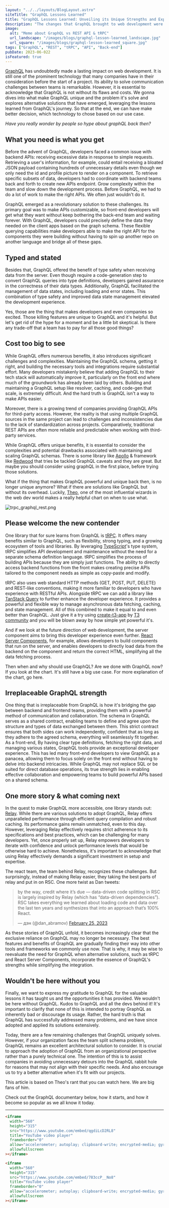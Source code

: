 ```yaml
---
layout: "../../layouts/BlogLayout.astro"
siteTitle: "GraphQL Lessons Learned"
title: "GraphQL Lessons Learned: Unveiling its Unique Strengths and Exploring Better Alternatives"
description: "The changes that GraphQL brought to web development were significant, bridging the gap between front-end and back-end teams. But at the same time causing serious difficulties and costs for developers. After years of hype, GraphQL finally settles on its strength, while alternative solutions are built upon its lessons."
image:
  alt: "Meme about GraphQL vs REST API & tRPC"
  url_landscape: "/images/blogs/graphql-lesson-learned_landscape.jpg"
  url_square: "/images/blogs/graphql-lesson-learned_square.jpg"
tags: ["GraphQL", "REST", "tRPC", "API", "Back-end"]
pubDate: 2023-06-022
isFeatured: true
---
```


[GraphQL](https://graphql.org/) has undoubtedly made a lasting impact on web development. It is still one of the prominent technology that many companies have in their consideration before the start of a project. Its ability to solve communication challenges between teams is remarkable. However, it is essential to acknowledge that GraphQL is not without its flaws and costs. We gonna dives into what make GraphQL unique and the problem it's solve and explores alternative solutions that have emerged, leveraging the lessons learned from GraphQL's journey. So that at the end, we can have make better decision, which technology to chose based on our use case.

_Have you really wonder by people so hype about graphQL back then?_

## What you need is what you get

Before the advent of GraphQL, developers faced a common issue with backend APIs: receiving excessive data in response to simple requests. Retrieving a user's information, for example, could entail receiving a bloated JSON payload containing hundreds of unnecessary details even though we only need the id and profile picture to render on a component. To retrieve specific subsets of data, developers had to coordinate with backend teams back and forth to create new APIs endpoint. Grow complexity within the team and slow down the development process. Before GraphQL, we had to do a lot of work to make the right APIs. We often just wouldn't do it.

GraphQL emerged as a revolutionary solution to these challenges. Its primary goal was to make APIs customizable, so front-end developers will get what they want without keep bothering the back-end team and waiting forever. With GraphQL, developers could precisely define the data they needed on the client apps based on the graph schema. These flexible querying capabilities make developers able to make the right API for the components they were building without having to spin up another repo on another language and bridge all of these gaps.

## Typed and stated

Besides that, GraphQL offered the benefit of type safety when receiving data from the server. Even though require a code-generation step to convert GraphQL queries into type definitions, developers gained assurance in the correctness of their data types. Additionally, GraphQL facilitated the management of data states, including loading and error states. This combination of type safety and improved data state management elevated the development experience.

Yes, those are the thing that makes developers and even companies so excited. Those killing features are unique to GraphQL and it's helpful. But let's get rid of the hype for a moment and be a little bit skeptical. Is there any trade-off that a team has to pay for all those good things?

## Cost too big to see

While GraphQL offers numerous benefits, it also introduces significant challenges and complexities. Maintaining the GraphQL schema, getting it right, and building the necessary tools and integrations require substantial effort. Many developers mistakenly believe that adding GraphQL to their tech stack will automatically improve it, particularly on the front end where much of the groundwork has already been laid by others. Building and maintaining a GraphQL setup like resolver, caching, and code-gen that scale, is extremely difficult. And the hard truth is GraphQL isn't a way to make APIs easier.

Moreover, there is a growing trend of companies providing GraphQL APIs for third-party access. However, the reality is that using multiple GraphQL sources in the same project can lead to challenges and inconsistencies due to the lack of standardization across projects. Comparatively, traditional REST APIs are often more reliable and predictable when working with third-party services.

While GraphQL offers unique benefits, it is essential to consider the complexities and potential drawbacks associated with maintaining and scaling GraphQL schemas. There is some library like [Apollo](https://www.apollographql.com/) & framework like [Redwood](https://redwoodjs.com/) that tries be tackled GraphQL caveats and they are great. But maybe you should consider using graphQL in the first place, before trying those solutions.

What if the thing that makes GraphQL powerful and unique back then, is no longer unique anymore? What if there are solutions like GraphQL but without its overhead. Luckily, [Theo](https://t3.gg/), one of the most influential wizards in the web dev world makes a really helpful chart on when to use what.

![trpc_graphql_rest.png](/images/blogs/trpc_graphql_rest.png)

## Please welcome the new contender

One library that for sure learns from GraphQL is [tRPC](https://trpc.io/). It offers many benefits similar to GraphQL, such as flexibility, strong typing, and a growing ecosystem of tools and libraries. By leveraging [TypeScript](https://www.typescriptlang.org/)'s type system, tRPC simplifies API development and maintenance without the need for a separate schema definition language. tRPC simplifies the process of building APIs because they are simply just functions. The ability to directly access backend functions from the front makes creating precise APIs tailored to the component needs as simple as copy-paste and modify.

tRPC also uses web standard HTTP methods (GET, POST, PUT, DELETE) and REST-like conventions, making it more familiar to developers who have experience with RESTful APIs. Alongside tRPC we can add a library like [TanStack Query](https://tanstack.com/query/latest/) to further enhance the developer experience. It provides a powerful and flexible way to manage asynchronous data fetching, caching, and state management. All of this combined to make it equal to and even better than GraphQL. Just give it a try using [create-t3-app](https://create.t3.gg/) by [T3 community](https://github.com/t3-oss) and you will be blown away by how simple yet powerful it's.

And if we look at the future direction of web development, the server component aims to bring this developer experience even further. [React Server Components](https://nextjs.org/docs/getting-started/react-essentials#server-components), for example, allows developers to build components that run on the server, and enables developers to directly load data from the backend on the component and return the correct HTML, simplifying all the data fetching process.

Then when and why should use GraphQL? Are we done with GraphQL now? If you look at the chart. It's still have a big use case. For more explanation of the chart, go here.

## Irreplaceable GraphQL strength

One thing that is irreplaceable from GraphQL is how it's bridging the gap between backend and frontend teams, providing them with a powerful method of communication and collaboration. The schema in GraphQL serves as a shared contract, enabling teams to define and agree upon the structure and types of data exchanged between them. This strict contract ensures that both sides can work independently, confident that as long as they adhere to the agreed schema, everything will seamlessly fit together. As a front-end, By having clear type definitions, fetching the right data, and managing various states, GraphQL tools provide an exceptional developer experience. This has led many front-end developers to view GraphQL as a panacea, allowing them to focus solely on the front end without having to delve into backend intricacies. While GraphQL may not replace SQL or be suited for direct database operations, its true strength lies in enabling effective collaboration and empowering teams to build powerful APIs based on a shared schema.

## One more story & what coming next

In the quest to make GraphQL more accessible, one library stands out: [Relay](https://relay.dev/). While there are various solutions to adopt GraphQL, Relay offers unparalleled performance through efficient query compilation and robust caching. Its performance gains remain unmatched, even to this day. However, leveraging Relay effectively requires strict adherence to its specifications and best practices, which can be challenging for many developers. Yet, once properly set up, Relay empowers developers to iterate with confidence and unlock performance levels that would be otherwise hard to achieve. Nonetheless, it's important to acknowledge that using Relay effectively demands a significant investment in setup and expertise.

The react team, the team behind Relay, recognizes these challenges. But surprisingly, instead of making Relay easier, they taking the best parts of relay and put in on RSC. One more twist as Dan tweets:

<div class="mt-2 flex justify-center">
  <blockquote class="twitter-tweet" data-theme="dark">
    <p lang="en" dir="ltr">
      by the way, credit where it’s due — data-driven code splitting in RSC is
      largely inspired by Relay (which has “data-driven dependencies”). RSC
      takes everything we learned about loading code and data over the last ten
      years and synthesizes that into an approach that’s 100% React.
    </p>
    &mdash; дэн (@dan_abramov) <a href="https://twitter.com/dan_abramov/status/1629604899909500928?ref_src=twsrc%5Etfw">February 25, 2023</a>
  </blockquote>
</div>
<script
  async
  src="https://platform.twitter.com/widgets.js"
  charset="utf-8"
></script>

As these stories of GraphQL unfold, it becomes increasingly clear that the exclusive reliance on GraphQL may no longer be necessary. The best features and benefits of GraphQL are gradually finding their way into other tools and frameworks we commonly use now. That is why, it may be wise to reevaluate the need for GraphQL when alternative solutions, such as tRPC and React Server Components, incorporate the essence of GraphQL's strengths while simplifying the integration.

## Wouldn't be here without you

Finally, we want to express my gratitude to GraphQL for the valuable lessons it has taught us and the opportunities it has provided. We wouldn't be here without GraphQL. Kudos to GraphQL and all the devs behind it! It's important to clarify that none of this is intended to portray GraphQL as inherently bad or discourage its usage. Rather, the hard truth is that GraphQL has successfully addressed many problems, and we have since adopted and applied its solutions extensively.

Today, there are a few remaining challenges that GraphQL uniquely solves. However, if
your organization faces the team split schema problem, GraphQL remains an excellent architectural solution to consider. It is crucial to approach the adoption of GraphQL from an organizational perspective rather than a purely technical one. The intention of this is to assist companies in avoiding unnecessary detours into the GraphQL rabbit hole for reasons that may not align with their specific needs. And also encourage us to try a better alternative when it's fit with our projects.

This article is based on Theo's rant that you can watch here. We are big fans of him.

Check out the GraphQL documentary below, how it starts, and how it become so popular as we all know it today.

---

```html
<iframe
  width="560"
  height="315"
  src="https://www.youtube.com/embed/qgdiLcD2RL8"
  title="YouTube video player"
  frameborder="0"
  allow="accelerometer; autoplay; clipboard-write; encrypted-media; gyroscope; picture-in-picture; web-share"
  allowfullscreen
></iframe>

<iframe
  width="560"
  height="315"
  src="https://www.youtube.com/embed/783ccP__No8"
  title="YouTube video player"
  frameborder="0"
  allow="accelerometer; autoplay; clipboard-write; encrypted-media; gyroscope; picture-in-picture; web-share"
  allowfullscreen
></iframe>
```
